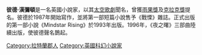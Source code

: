 {{expand|time=2017-01-22T13:09:44+00:00}}
{{unreferenced|time=2017-01-22T13:09:44+00:00}}
{{Infobox writer <!-- for more information see [[:Template:Infobox_writer/doc|:Template:Infobox writer/doc]] -->
| name        = 彼德·漢彌頓
| image       = Peter F Hamilton 20090315 Salon du livre 1.jpg
| caption     =
| pseudonym   =
| birth_date  = {{Birth date and age|1960|3|2|df=y}}
| birth_place = 英國[[拉特蘭|拉特蘭]]
| death_date  =
| death_place =
| occupation  = 小說家
| nationality = 英國
| period      = 1987年至今
| genre       = [[太空歌劇|太空歌劇]]
| signature   =
| website = {{URL|www.peterfhamilton.co.uk}}
}}

'''彼德·漢彌頓'''{{BD|1960年|3月2日||||}}是一名英國小說家，以其[[太空歌劇|太空歌劇]]聞名，曾獲[[雨果獎|雨果獎]]及[[克拉克獎|克拉克獎]]提名。彼德於1987年開始寫作，並將第一部短篇小說售予《戰慄》雜誌。正式出版的第一部小說《Mindstar Rising》於1993年出版。1996年，《夜之曙》三部曲陸續出版，使彼德聲名鵲起。

{{Authority control}}
{{DEFAULTSORT:Hamilton, Peter F}}
[[Category:拉特蘭郡人|Category:拉特蘭郡人]]
[[Category:英國科幻小說家|Category:英國科幻小說家]]